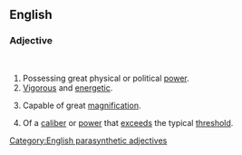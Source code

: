 ==English==

===Adjective===
{{en-adj|head=[[high]]-[[powered]]}}<br>
{{en-adj|head=[[high]]-[[powered]]|higher-powered|sup=highest-powered}}

# Possessing great physical or political [[power]].
# [[vigorous|Vigorous]] and [[energetic]].
# {{lb|en|of an [[optical]] [[instrument]]}} Capable of great [[magnification]].
# {{lb|en|of a [[weapon]]}} Of a [[caliber]] or [[power]] that [[exceed]]s the typical [[threshold]].

[[Category:English parasynthetic adjectives]]